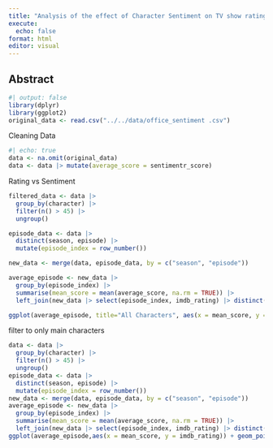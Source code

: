 ```yaml
---
title: "Analysis of the effect of Character Sentiment on TV show ratings"
execute:
  echo: false
format: html
editor: visual
---
```


## Abstract




```r
#| output: false
library(dplyr)
library(ggplot2)
original_data <- read.csv("../../data/office_sentiment .csv") 
```



Cleaning Data

```r
#| echo: true
data <- na.omit(original_data)
data <- data |> mutate(average_score = sentimentr_score)
```


Rating vs Sentiment 
```r
filtered_data <- data |>
  group_by(character) |>
  filter(n() > 45) |>
  ungroup()

episode_data <- data |> 
  distinct(season, episode) |>
  mutate(episode_index = row_number())

new_data <- merge(data, episode_data, by = c("season", "episode")) 

average_episode <- new_data |>
  group_by(episode_index) |>
  summarise(mean_score = mean(average_score, na.rm = TRUE)) |>
  left_join(new_data |> select(episode_index, imdb_rating) |> distinct(), by = "episode_index")

ggplot(average_episode, title="All Characters", aes(x = mean_score, y = imdb_rating)) + geom_point() + geom_smooth(formula = y ~ x,method = "lm", se = FALSE)
```

filter to only main characters

```r

data <- data |>
  group_by(character) |>
  filter(n() > 45) |>
  ungroup()
episode_data <- data |> 
  distinct(season, episode) |>
  mutate(episode_index = row_number())
new_data <- merge(data, episode_data, by = c("season", "episode")) 
average_episode <- new_data |>
  group_by(episode_index) |>
  summarise(mean_score = mean(average_score, na.rm = TRUE)) |>
  left_join(new_data |> select(episode_index, imdb_rating) |> distinct(), by = "episode_index")
ggplot(average_episode,aes(x = mean_score, y = imdb_rating)) + geom_point() + geom_smooth(formula = y ~ x, method = "lm", se = FALSE) +labs(title="Only Main Characters")
```